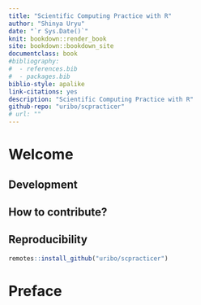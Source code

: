 ```yaml
--- 
title: "Scientific Computing Practice with R"
author: "Shinya Uryu"
date: "`r Sys.Date()`"
knit: bookdown::render_book
site: bookdown::bookdown_site
documentclass: book
#bibliography:
#  - references.bib
#  - packages.bib
biblio-style: apalike
link-citations: yes
description: "Scientific Computing Practice with R"
github-repo: "uribo/scpracticer"
# url: ""
---
```


# Welcome {-}

## Development {-}

## How to contribute? {-}

## Reproducibility {-}

```r
remotes::install_github("uribo/scpracticer")
```

# Preface {-}
